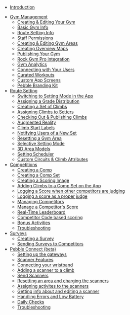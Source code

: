 - [Introduction](/)
<!-- - [Getting Started](/getting-started) -->
- [Gym Management](/gym-management)
  - [Creating & Editing Your Gym](/gym-management/create-gym)
  - [Basic Gym Info](/gym-management/basic-gym-info)
  - [Route Setting Info](/gym-management/route-setting-info)
  - [Staff Permissions](/gym-management/staff-permissions)
  - [Creating & Editing Gym Areas](/gym-management/create-gym-area)
  - [Creating Overview Maps](/gym-management/create-overview-maps)
  - [Publishing Your Gym](/gym-management/publish-gym)
  - [Rock Gym Pro Integration](/gym-management/rgp-integration)
  - [Gym Analytics](/gym-management/gym-analytics)
  - [Connecting with Your Users](/gym-management/notify-users)
  - [Curated Workouts](/gym-management/curated-workouts)
  - [Custom App Screens](/gym-management/custom-app-screens)
  - [Pebble Branding Kit](/gym-management/pebble-branding-kit)
  <!-- - [Pebble API](/gym-management/pebble-api) -->
- [Route Setting](/routesetting)
  - [Switching to Setting Mode in the App](/routesetting/setting-mode)
  - [Assigning a Grade Distribution](/routesetting/assigning-distributions)
  - [Creating a Set of Climbs](/routesetting/creating-set)
  - [Assigning Climbs to Setters](/routesetting/assigning-climbs)
  - [Checking Out & Publishing Climbs](/routesetting/checking-out-and-publishing)
  - [Augmented Reality](/routesetting/augmented-reality)
  - [Climb Start Labels](/routesetting/labels)
  - [Notifying Users of a New Set](/routesetting/notify-users)
  - [Resetting a Gym Area](/routesetting/resetting-an-area)
  - [Selective Setting Mode](/routesetting/selective-setting)
  - [3D Area Models](/routesetting/three-d-embeds)
  - [Setting Scheduler](/routesetting/setting-scheduler)
  - [Custom Circuits & Climb Attributes](/routesetting/custom-attributes)
- [Competitions](/competitions)
  - [Creating a Comp](/competitions/create-comp)
  - [Creating a Comp Set](/competitions/create-comp-set)
  - [Creating a Scoring Image](/competitions/create-comp-score-images)
  - [Adding Climbs to a Comp Set on the App](/competitions/add-climbs-comp-set)
  - [Logging a Score when other competitors are judging](/competitions/logging-a-score)
  - [Logging a score as a proper judge](/competitions/logging-a-score-as-judge)
  - [Managing Competitors](/competitions/manage-competitors)
  - [Manage a Competitor's Score](/competitions/manage-competitor-score)
  - [Real-Time Leaderboard](/competitions/real-time-leaderboard)
  - [Competitor Code based scoring](/competitions/id-based-scoring)
  - [Bonus Activities](/competitions/bonus-activities)
  - [Troubleshooting](/competitions/troubleshooting)
    <!-- - [Gym API](/api) -->
    <!-- - [Generate an API Key](/api/generating-api-key) -->
    <!-- - [Authorizing and Connecting to the API](/api/connecting-api) -->
    <!-- - [Querying the API](/api/queries) -->
- [Surveys](/surveys)
  - [Creating a Survey](/surveys/creating)
  - [Sending Surveys to Competitors](/surveys/competitors)
- [Pebble Connect (beta)](/scanners)
  - [Setting up the gateways](/scanners/gateways)
  - [Scanner Features](/scanners/features)
  - [Connecting your wristband](/scanners/connecting-wristband)
  - [Adding a scanner to a climb](/scanners/adding-scanner)
  - [Send Scanners](/scanners/send-scanners)
  - [Resetting an area and charging the scanners](/scanners/resetting-area)
  - [Assigning activites to the scanners](/scanners/assigning-activities)
  - [Getting info about and editing a scanner](/scanners/editing-scanner)
  - [Handling Errors and Low Battery](/scanners/handling-errors)
  - [Daily Checks](/scanners/daily-checks)
  - [Troubleshooting](/scanners/troubleshooting)


